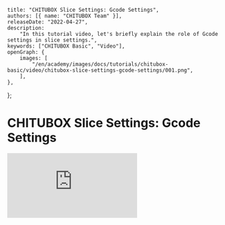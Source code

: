 	title: "CHITUBOX Slice Settings: Gcode Settings",
	authors: [{ name: "CHITUBOX Team" }],
	releaseDate: "2022-04-27",
	description:
		"In this tutorial video, let's briefly explain the role of Gcode settings in slice settings.",
	keywords: ["CHITUBOX Basic", "Video"],
	openGraph: {
		images: [
			"/en/academy/images/docs/tutorials/chitubox-basic/video/chitubox-slice-settings-gcode-settings/001.png",
		],
	},
};

# CHITUBOX Slice Settings: Gcode Settings

<YouTubeVideoContainer>
	<iframe
		src="https://www.youtube.com/embed/CTHSQ-Qci0w"
		scrolling="no"
		border="0"
		frameborder="no"
		framespacing="0"
		allowfullscreen="true"
	></iframe>
</YouTubeVideoContainer>
